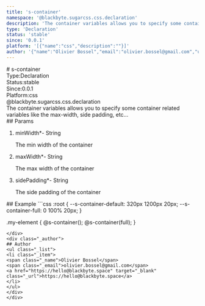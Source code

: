 ```yaml
---
title: 's-container'
namespace: '@blackbyte.sugarcss.css.declaration'
description: 'The container variables allows you to specify some container related variables like the max-width, side padding, etc...'
type: 'Declaration'
status: 'stable'
since: '0.0.1'
platform: '[{"name":"css","description":""}]'
author: '{"name":"Olivier Bossel","email":"olivier.bossel@gmail.com","url":"https://hello@blackbyte.space"}'
---
```


<div class="docmap-mdx">
# s-container
<div class="_metas">
<div class="_type"><span class="_type-label">Type:</span><span class="_type-value">Declaration</span></div>
<div class="_status"><span class="_status-label">Status:</span><span class="_status-value -stable">stable</span></div>
<div class="_since"><span class="_since-label">Since:</span><span class="_since-value">0.0.1</span></div>
<div class="_platform"><span class="_platform-label">Platform:</span><span class="_platform-value -css">css</span></div>
</div>
<div class="_namespace">@blackbyte.sugarcss.css.declaration</div>
<div class="_description typo-lead typo-format">
The container variables allows you to specify some container related variables like the max-width, side padding, etc...
</div>
<div class="_params">
## Params
<ol class="_list">
<li class="_item">
<span class="_name">minWidth<span class="_required">*</span></span><span class="_default">-</span> <span class="_type">String</span>
<p class="_description">The min width of the container</p>
</li>
<li class="_item">
<span class="_name">maxWidth<span class="_required">*</span></span><span class="_default">-</span> <span class="_type">String</span>
<p class="_description">The max width of the container</p>
</li>
<li class="_item">
<span class="_name">sidePadding<span class="_required">*</span></span><span class="_default">-</span> <span class="_type">String</span>
<p class="_description">The side padding of the container</p>
</li>
</ol>
</div>
<div class="_examples">
## Example
```css
:root {
   --s-container-default: 320px 1200px 20px;
   --s-container-full: 0 100% 20px;
}

.my-element {
@s-container();
@s-container(full);
}

```
</div>
<div class="_author">
## Author
<ul class="_list">
<li class="_item">
<span class="_name">Olivier Bossel</span>
<span class="_email">olivier.bossel@gmail.com</span>
<a href="https://hello@blackbyte.space" target="_blank" class="_url">https://hello@blackbyte.space</a>
</li>
</ul>
</div>
</div>
```
